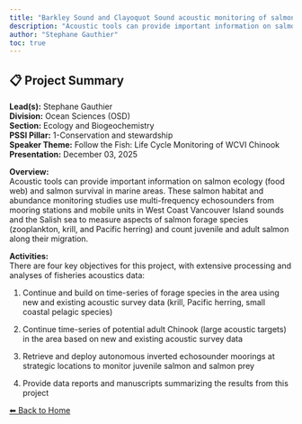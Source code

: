 ---
title: "Barkley Sound and Clayoquot Sound acoustic monitoring of salmon and salmon prey"
description: "Acoustic tools can provide important information on salmon ecology (food web) and salmon survival in marine areas. These salmon habitat and abundance monitoring studies use multi-frequency echosounders from mooring stations and mobile units in West Coast Vancouver Island sounds and the Salish sea to measure aspects of salmon forage species (zooplankton, krill, and Pacific herring) and count juvenile and adult salmon along their migration."
author: "Stephane Gauthier"
toc: true
---

## 📋 Project Summary

**Lead(s):** Stephane Gauthier  
**Division:** Ocean Sciences (OSD)  
**Section:** Ecology and Biogeochemistry  
**PSSI Pillar:** 1-Conservation and stewardship  
**Speaker Theme:** Follow the Fish: Life Cycle Monitoring of WCVI Chinook  
**Presentation:** December 03, 2025  

**Overview:**  
Acoustic tools can provide important information on salmon ecology (food web) and salmon survival in marine areas. These salmon habitat and abundance monitoring studies use multi-frequency echosounders from mooring stations and mobile units in West Coast Vancouver Island sounds and the Salish sea to measure aspects of salmon forage species (zooplankton, krill, and Pacific herring) and count juvenile and adult salmon along their migration.   

**Activities:**  
There are four key objectives for this project, with extensive processing and analyses of fisheries acoustics data:
1) Continue and build on time-series of forage species in the area using new and existing acoustic survey data (krill, Pacific herring, small coastal pelagic species)
2) Continue time-series of potential adult Chinook (large acoustic targets) in the area based on new and existing acoustic survey data
3) Retrieve and deploy autonomous inverted echosounder moorings at strategic locations to monitor juvenile salmon and salmon prey
4) Provide data reports and manuscripts summarizing the results from this project

[⬅ Back to Home](../index.qmd)
